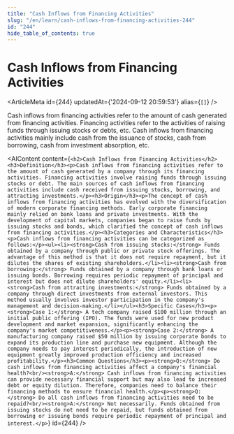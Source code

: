 ```yaml
---
title: "Cash Inflows from Financing Activities"
slug: "/en/learn/cash-inflows-from-financing-activities-244"
id: "244"
hide_table_of_contents: true
---
```



# Cash Inflows from Financing Activities

<ArticleMeta id={244} updatedAt={'2024-09-12 20:59:53'} alias={`[]`} />
<div className='border-solid border-b border-t-0 my-4 border-[var(--ifm-color-gray-300)]' />

Cash inflows from financing activities refer to the amount of cash generated from financing activities. Financing activities refer to the activities of raising funds through issuing stocks or debts, etc. Cash inflows from financing activities mainly include cash from the issuance of stocks, cash from borrowing, cash from investment absorption, etc.

<AIContent content={`<h2>Cash Inflows from Financing Activities</h2><h3>Definition</h3><p>Cash inflows from financing activities refer to the amount of cash generated by a company through its financing activities. Financing activities involve raising funds through issuing stocks or debt. The main sources of cash inflows from financing activities include cash received from issuing stocks, borrowing, and attracting investments.</p><h3>Origin</h3><p>The concept of cash inflows from financing activities has evolved with the diversification of modern corporate financing methods. Early corporate financing mainly relied on bank loans and private investments. With the development of capital markets, companies began to raise funds by issuing stocks and bonds, which clarified the concept of cash inflows from financing activities.</p><h3>Categories and Characteristics</h3><p>Cash inflows from financing activities can be categorized as follows:</p><ul><li><strong>Cash from issuing stocks:</strong> Funds obtained by a company through public or private stock offerings. The advantage of this method is that it does not require repayment, but it dilutes the shares of existing shareholders.</li><li><strong>Cash from borrowing:</strong> Funds obtained by a company through bank loans or issuing bonds. Borrowing requires periodic repayment of principal and interest but does not dilute shareholders' equity.</li><li><strong>Cash from attracting investments:</strong> Funds obtained by a company through direct investments from external investors. This method usually involves investor participation in the company's management and decision-making.</li></ul><h3>Specific Cases</h3><p><strong>Case 1:</strong> A tech company raised $100 million through an initial public offering (IPO). The funds were used for new product development and market expansion, significantly enhancing the company's market competitiveness.</p><p><strong>Case 2:</strong> A manufacturing company raised $50 million by issuing corporate bonds to expand its production line and purchase new equipment. Although the company needs to pay interest periodically, the introduction of new equipment greatly improved production efficiency and increased profitability.</p><h3>Common Questions</h3><p><strong>Q:</strong> Do cash inflows from financing activities affect a company's financial health?<br/><strong>A:</strong> Cash inflows from financing activities can provide necessary financial support but may also lead to increased debt or equity dilution. Therefore, companies need to balance their financing methods to ensure financial health.</p><p><strong>Q:</strong> Do all cash inflows from financing activities need to be repaid?<br/><strong>A:</strong> Not necessarily. Funds obtained from issuing stocks do not need to be repaid, but funds obtained from borrowing or issuing bonds require periodic repayment of principal and interest.</p>`} id={244} />

